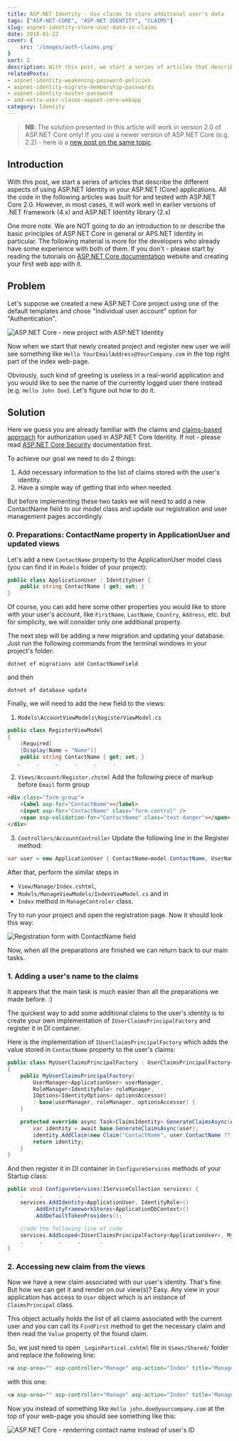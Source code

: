 ```yaml
---
title: ASP.NET Identity - Use claims to store additional user's data
tags: ["ASP-NET-CORE", "ASP-NET-IDENTITY", "CLAIMS"]
slug: aspnet-identity-store-user-data-in-claims
date: 2018-01-22
cover: {
    src: '/images/auth-claims.png'
}
sort: 2
description: With this post, we start a series of articles that describe the different aspects of using ASP.NET Identity in your ASP.NET (Core) applications
relatedPosts:
- aspnet-identity-weakening-password-policies
- aspnet-identity-migrate-membership-passwords
- aspnet-identity-master-password
- add-extra-user-claims-aspnet-core-webapp
category: Identity
---
```



> __NB__: The solution presented in this article will work in version 2.0 of ASP.NET Core only!
> If you use a newer version of ASP.NET Core (e.g. 2.2) - here is a [new post on the same topic](add-extra-user-claims-aspnet-core-webapp).

## Introduction
With this post, we start a series of articles that describe the different aspects of using ASP.NET Identity in your ASP.NET (Core) applications.
All the code in the following articles was built for and tested with ASP.NET Core 2.0. However, in most cases, it will work well in earlier versions of .NET framework (4.x) and ASP.NET Identity library (2.x)

One more note. We are NOT going to do an introduction to or describe the basic principles of ASP.NET Core in general or APS.NET Identity in particular. The following material is more for the developers who already have some experience with both of them. If you don't - please start by reading the tutorials on [ASP.NET Core documentation](https://docs.microsoft.com/en-us/aspnet/core/) website and creating your first web app with it.

## Problem
Let's suppose we created a new ASP.NET Core project using one of the default templates and chose "Individual user account" option for "Authentication".

<Image src={newAppImage} alt="ASP.NET Core - new project with ASP.NET Identity" />

Now when we start that newly created project and register new user we will see something like `Hello YourEmailAddress@YourCompany.com` in the top right part of the index web-page.

Obviously, such kind of greeting is useless in a real-world application and you would like to see the name of the currently logged user there instead (e.g. `Hello John Doe`).
Let's figure out how to do it.

## Solution
Here we guess you are already familiar with the claims and [claims-based approach](https://docs.microsoft.com/en-us/aspnet/core/security/authorization/claims) for authorization used in ASP.NET Core Identity. If not - please read [ASP.NET Core Security](https://docs.microsoft.com/en-us/aspnet/core/security/) documentation first.

To achieve our goal we need to do 2 things:
1. Add necessary information to the list of claims stored with the user's identity.
2. Have a simple way of getting that info when needed.

But before implementing these two tasks we will need to add a new ContactName field to our model class and update our registration and user management pages accordingly.

### 0. Preparations: ContactName property in ApplicationUser and updated views
Let's add a new `ContactName` property to the ApplicationUser model class (you can find it in `Models` folder of your project):

```csharp
public class ApplicationUser : IdentityUser {
    public string ContactName { get; set; }
}
```
Of course, you can add here some other properties you would like to store with your user's account, like `FirstName`, `LastName`, `Country`, `Address`, etc. but for simplicity, we will consider only one additional property.

The next step will be adding a new migration and updating your database.
Just run the following commands from the terminal windows in your project's folder:

```shell
dotnet ef migrations add ContactNameField
````
and then
```shell
dotnet ef database update
```

Finally, we will need to add the new field to the views:

1. `Models\AccountViewModels\RegisterViewModel.cs`
```csharp
public class RegisterViewModel
{
    [Required]
    [Display(Name = "Name")]
    public string ContactName { get; set; }
   .     .     .     .     .     .
```

2. `Views/Account/Register.chstml`
Add the following piece of markup before `Email` form group
```html
<div class="form-group">
    <label asp-for="ContactName"></label>
    <input asp-for="ContactName" class="form-control" />
    <span asp-validation-for="ContactName" class="text-danger"></span>
</div>
````

3. `Controllers/AccountController`
Update the following line in the Register method:

```csharp
var user = new ApplicationUser { ContactName=model.ContactName, UserName = model.Email, Email = model.Email };
```

After that, perform the similar steps in
- `View/Manage/Index.cshtml`,
- `Models/ManageViewModels/IndexViewModel.cs`
and in
- `Index` method in `ManageControler` class.

Try to run your project and open the registration page. Now it should look this way:

<Image src={registrationImage} alt="Registration form with ContactName field" />

Now, when all the preparations are finished we can return back to our main tasks.

### 1. Adding a user's name to the claims
It appears that the main task is much easier than all the preparations we made before. :)

The quickest way to add some additional claims to the user's identity is to create your own implementation of `IUserClaimsPrincipalFactory` and register it in DI container.

Here is the implementation of `IUserClaimsPrincipalFactory` which adds the value stored in `ContactName` property to the user's claims:

```csharp
public class MyUserClaimsPrincipalFactory : UserClaimsPrincipalFactory<ApplicationUser, IdentityRole>
{
    public MyUserClaimsPrincipalFactory(
        UserManager<ApplicationUser> userManager,
        RoleManager<IdentityRole> roleManager,
        IOptions<IdentityOptions> optionsAccessor)
        : base(userManager, roleManager, optionsAccessor) {
    }

    protected override async Task<ClaimsIdentity> GenerateClaimsAsync(ApplicationUser user) {
        var identity = await base.GenerateClaimsAsync(user);
        identity.AddClaim(new Claim("ContactName", user.ContactName ?? ""));
        return identity;
    }
}
```

And then register it in DI container in `ConfigureServices` methods of your Startup class:

```csharp
public void ConfigureServices(IServiceCollection services) {
    .     .     .     .      .
    services.AddIdentity<ApplicationUser, IdentityRole>()
        .AddEntityFrameworkStores<ApplicationDbContext>()
        .AddDefaultTokenProviders();

    //add the following line of code
    services.AddScoped<IUserClaimsPrincipalFactory<ApplicationUser>, MyUserClaimsPrincipalFactory>();
    .     .     .     .      .
}
```

### 2. Accessing new claim from the views
Now we have a new claim associated with our user's identity. That's fine. But how we can get it and render on our view(s)?
Easy. Any view in your application has access to `User` object which is an instance of `ClaimsPrincipal` class.

This object actually holds the list of all claims associated with the current user and you can call its `FindFirst` method to get the necessary claim and then read the `Value` property of the found claim.

So, we just need to open `_LoginPartical.cshtml` file in `Views/Shared/` folder and replace the following line:

```html
<a asp-area="" asp-controller="Manage" asp-action="Index" title="Manage">Hello @UserManager.GetUserName(User)!</a>
```
with this one:

```html
<a asp-area="" asp-controller="Manage" asp-action="Index" title="Manage">Hello @(User.FindFirst("ContactName").Value)!</a>
```
Now you instead of something like `Hello john.doe@yourcompany.com` at the top of your web-page you should see something like this:

<Image src={contactImage} alt="ASP.NET Core - renderring contact name instead of user's ID" />

